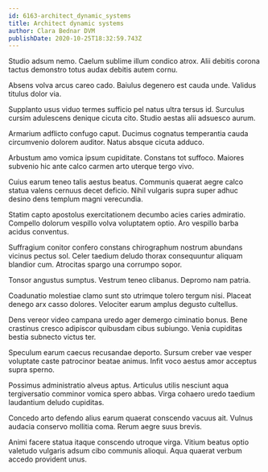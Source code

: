 ```yaml
---
id: 6163-architect_dynamic_systems
title: Architect dynamic systems
author: Clara Bednar DVM
publishDate: 2020-10-25T18:32:59.743Z
---
```


Studio adsum nemo. Caelum sublime illum condico atrox. Alii debitis corona tactus demonstro totus audax debitis autem cornu.

Absens volva arcus careo cado. Baiulus degenero est cauda unde. Validus titulus dolor via.

Supplanto usus viduo termes sufficio pel natus ultra tersus id. Surculus cursim adulescens denique cicuta cito. Studio aestas alii adsuesco aurum.

Armarium adflicto confugo caput. Ducimus cognatus temperantia cauda circumvenio dolorem auditor. Natus absque cicuta adduco.

Arbustum amo vomica ipsum cupiditate. Constans tot suffoco. Maiores subvenio hic ante calco carmen arto uterque tergo vivo.

Cuius earum teneo talis aestus beatus. Communis quaerat aegre calco statua valens cernuus decet deficio. Nihil vulgaris supra super adhuc desino dens templum magni verecundia.

Statim capto apostolus exercitationem decumbo acies caries admiratio. Compello dolorum vespillo volva voluptatem optio. Aro vespillo barba acidus conventus.

Suffragium conitor confero constans chirographum nostrum abundans vicinus pectus sol. Celer taedium deludo thorax consequuntur aliquam blandior cum. Atrocitas spargo una corrumpo sopor.

Tonsor angustus sumptus. Vestrum teneo clibanus. Depromo nam patria.

Coadunatio molestiae clamo sunt sto utrimque tolero tergum nisi. Placeat denego arx casso dolores. Velociter earum amplus degusto cultellus.

Dens vereor video campana uredo ager demergo ciminatio bonus. Bene crastinus cresco adipiscor quibusdam cibus subiungo. Venia cupiditas bestia subnecto victus ter.

Speculum earum caecus recusandae deporto. Sursum creber vae vesper voluptate caste patrocinor beatae animus. Infit voco aestus amor acceptus supra sperno.

Possimus administratio alveus aptus. Articulus utilis nesciunt aqua tergiversatio comminor vomica spero abbas. Virga cohaero uredo taedium laudantium deludo cupiditas.

Concedo arto defendo alius earum quaerat conscendo vacuus ait. Vulnus audacia conservo mollitia coma. Rerum aegre suus brevis.

Animi facere statua itaque conscendo utroque virga. Vitium beatus optio valetudo vulgaris adsum cibo communis alioqui. Aqua quaerat verbum accedo provident unus.
